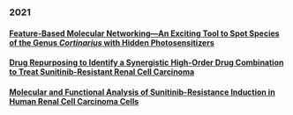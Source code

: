 ### 2021

#### [Feature-Based Molecular Networking—An Exciting Tool to Spot Species of the Genus *Cortinarius* with Hidden Photosensitizers](https://doi.org/10.3390/metabo11110791)

#### [Drug Repurposing to Identify a Synergistic High-Order Drug Combination to Treat Sunitinib-Resistant Renal Cell Carcinoma](https://doi.org/10.3390/cancers13163978)

#### [Molecular and Functional Analysis of Sunitinib-Resistance Induction in Human Renal Cell Carcinoma Cells](https://doi.org/10.3390/ijms22126467)
